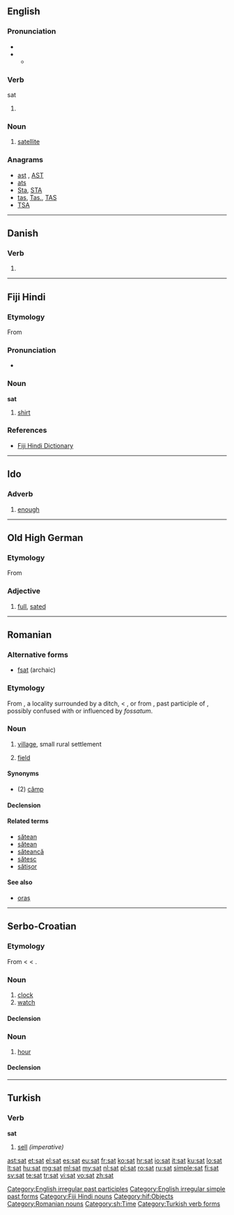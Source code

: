 {{also|sát|sät|sắt|SAT|Sat|Sat.}}
==English==

===Pronunciation===
* {{IPA|/ˈsæt/}}
* {{audio|en-us-sat.ogg|Audio (US)}}
** {{rhymes|æt}}

===Verb===
;sat

# {{past of|[[sit]]}}

===Noun===
{{en-noun}}

# [[satellite]]

===Anagrams===
* [[ast#English|ast]] , [[AST#English|AST]]
* [[ats#English|ats]]
* [[Sta#English|Sta]], [[STA#English|STA]]
* [[tas#English|tas]], [[Tas.#English|Tas.]], [[TAS#English|TAS]]
* [[TSA#English|TSA]]

[[Category:English irregular past participles]]
[[Category:English irregular simple past forms]]

----

==Danish==

===Verb===
{{infl|da|verb form}}

# {{form of|past participle|sætte|lang=da}}

----

==Fiji Hindi==

===Etymology===
From {{etyl|en|hif}} {{term|shirt}}

===Pronunciation===
* {{IPA|/səʈ/|lang=hif}}

===Noun===
'''sat'''

# [[shirt]]

===References===
* [http://www.geocities.com/fijihindi/FijiHindiEnglishDict.htm#s Fiji Hindi Dictionary]

[[Category:Fiji Hindi nouns]]
[[Category:hif:Objects]]

----

==Ido==

===Adverb===
{{io-adv}}

# [[enough]]

----

==Old High German==

===Etymology===
From {{proto|Germanic|sadaz|lang=goh}}

===Adjective===
{{infl|goh|adjective}}

# [[full]], [[sated]]

----

==Romanian==

===Alternative forms===
* [[fsat]] (archaic)

===Etymology===
From {{etyl|LL.|ro}} {{term|fossatum|fossātum|lang=la}}, a locality surrounded by a ditch, < {{etyl|la|ro}} {{term|fossa|lang=la}}, or from {{term|satum|lang=la}}, past participle of {{term|sero|serō|lang=la}}, possibly confused with or influenced by ''fossatum''.

===Noun===
{{ro-noun|n|sate}}

# [[village]], small rural settlement
# {{archaic|lang=ro}} [[field]]

====Synonyms====
* (2) [[câmp]]

====Declension====
{{ro-noun-n|pl=sate|def=satul}}

====Related terms====
* [[sătean]]
* [[sătean]]
* [[săteancă]]
* [[sătesc]]
* [[sătișor]]

====See also====
* [[oraș]]

[[Category:Romanian nouns]]

----

==Serbo-Croatian==

===Etymology===
From {{etyl|ota|sh}} {{term|ساعت|tr=sâat|sc=ota-Arab|lang=ota}} < {{etyl|fa|sh}} {{term|ساعت|tr=sâ'at|sc=fa-Arab|lang=fa}} < {{etyl|ar|sh}} {{term|ساعة|tr=sāʕa|sc=Arab|lang=ar}}.

===Noun===
{{sh-noun|g=m|head=sȃt|r|сат|са̑т}}

# [[clock]]
# [[watch]]

====Declension====
{{sh-decl-noun
|sȃt|sȁtovi
|sȃta|satova
|satu|satovima
|sat|satove
|sate|satovi
|satu|satovima
|satom|satovima
}}

===Noun===
{{sh-noun|g=m|head=sȃt|r|сат|са̑т}}

# [[hour]]

====Declension====
{{sh-decl-noun
|sȃt|sȃti
|sȃta|sátī
|satu|satima
|sat|sate
|sate|sati
|satu|satima
|satom|satima
}}

[[Category:sh:Time]]

----

==Turkish==

===Verb===
'''sat'''

# [[sell]] ''(imperative)''

[[Category:Turkish verb forms]]

[[ast:sat]]
[[et:sat]]
[[el:sat]]
[[es:sat]]
[[eu:sat]]
[[fr:sat]]
[[ko:sat]]
[[hr:sat]]
[[io:sat]]
[[it:sat]]
[[ku:sat]]
[[lo:sat]]
[[lt:sat]]
[[hu:sat]]
[[mg:sat]]
[[ml:sat]]
[[my:sat]]
[[nl:sat]]
[[pl:sat]]
[[ro:sat]]
[[ru:sat]]
[[simple:sat]]
[[fi:sat]]
[[sv:sat]]
[[te:sat]]
[[tr:sat]]
[[vi:sat]]
[[vo:sat]]
[[zh:sat]]